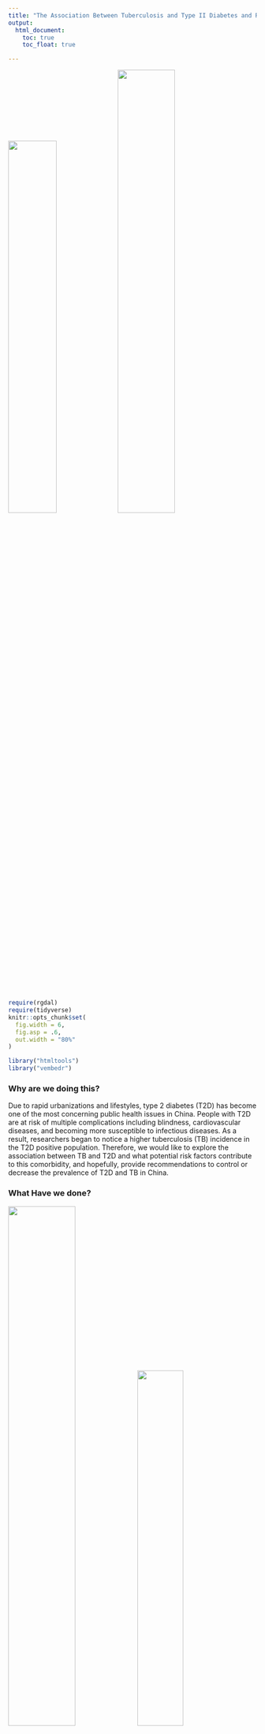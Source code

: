 ```yaml
---
title: "The Association Between Tuberculosis and Type II Diabetes and Risk Factors in Shanghai, China"
output:
  html_document:
    toc: true
    toc_float: true

---
```


<img src="./image/tb1.jpg" style="width:44%"><img src="./image/db1.png" style="width:48%">


```r
require(rgdal)
require(tidyverse)
knitr::opts_chunk$set(
  fig.width = 6,
  fig.asp = .6,
  out.width = "80%"
)

library("htmltools")
library("vembedr")

```


### Why are we doing this? 

Due to rapid urbanizations and lifestyles, type 2 diabetes (T2D) has become one of the most concerning public health issues in China. People with T2D are at risk of multiple complications including blindness, cardiovascular diseases, and becoming more susceptible to infectious diseases. As a result, researchers began to notice a higher tuberculosis (TB) incidence in the T2D positive population. Therefore, we would like to explore the association between TB and T2D and what potential risk factors contribute to this comorbidity, and hopefully, provide recommendations to control or decrease the prevalence of T2D and TB in China.


### What Have we done?

<img src="./image/lab1.jpg" style="width:52%"><img src="./image/lab2.jpg" style="width:43%">

After cleaning our database, we mainly focused on four main risk factors: diabetes diagnosis age, glucose management, drug usage level, complications level, and daily exercise level. When doing the analysis, for each risk factors, we looked for the different distributions of different levels by gender, by district, and by age. we also analyzed the odds of tuberculosis in different levels of risk factors. We have explored histograms, density plot and odds ratio comparing plot to analyze different distributions. Furthermore, we applied "shiny" to create interactive graphics and web-like applications and fitted an advanced statistical model "Cox Regression" and made survival analysis.


### What have we found? 

```r
embed_url("https://www.youtube.com/watch?v=pD03ZKy_cmM")
```

We estimated the incidence rate of TB within following-up period for different gender and found that male diabetes had a higher risk of TB. We also found the factors including the diagnosis age of diabetes, BMI, exercise, drug taking would affact the risk of TB when stratified by gender and district. Interestingly, those people who are compliant with home blood glucose monitoring might have a lower TB incidence. Also, there was a clear separation of Kaplan–Meier survival
curves which proved men had a higher probability of being infected
with TB than women.

<p style="text-align: center;"> <img src="image/endtb.png" style="width:20%"> </p>

***

#### Relevant Links: 

[Data Source](https://drive.google.com/open?id=1GPXa4-lAR7s1kYu0m6uMAxWKNmOVekh-) | [Data Discription](VariableDictionary.html) | [Final Report] | [Screen Cast](https://www.youtube.com/watch?v=pD03ZKy_cmM) 

#### Contact Us
[Annie Yu](xy2404@cumc.columbia.edu) | [Coco Zou](xz2809@cumc.columbia.edu) | [Dana Zeng](dz2399@cumc.columbia.edu) | [Hanbo Qiu](hq2103@cumc.columbia.edu) | [Rui Huang](rh2916@cumc.columbia.edu) 

***